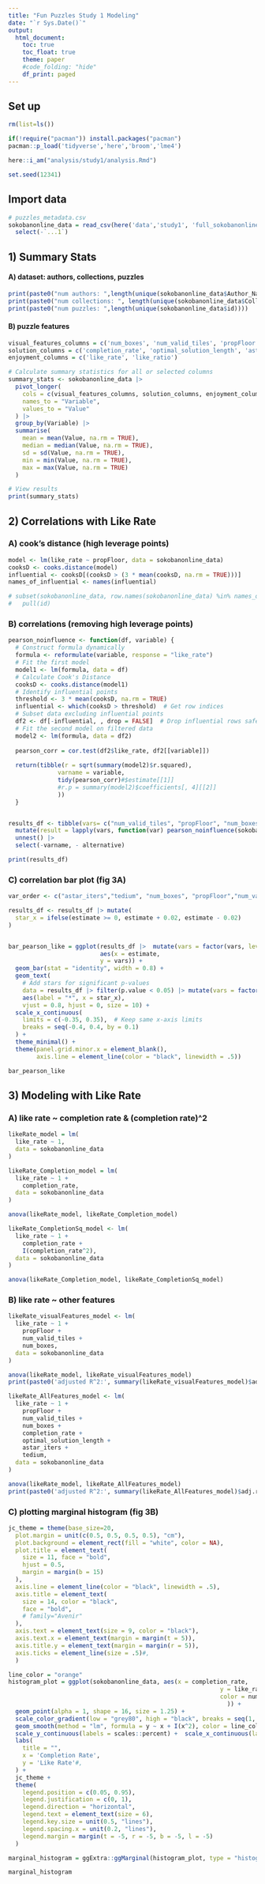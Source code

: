 ```yaml
---
title: "Fun Puzzles Study 1 Modeling"
date: "`r Sys.Date()`"
output:
  html_document:
    toc: true
    toc_float: true
    theme: paper
    #code_folding: "hide"
    df_print: paged
---
```


## Set up
```r
rm(list=ls())
```

```r
if(!require("pacman")) install.packages("pacman")
pacman::p_load('tidyverse','here','broom','lme4')

here::i_am("analysis/study1/analysis.Rmd")

set.seed(12341)

```

## Import data

```r
# puzzles_metadata.csv
sokobanonline_data = read_csv(here('data','study1', 'full_sokobanonline_df.csv')) |>
  select(-`...1`)
```

## 1) Summary Stats

#### A) dataset: authors, collections, puzzles
```r
print(paste0("num authors: ",length(unique(sokobanonline_data$Author_Name)))) 
print(paste0("num collections: ", length(unique(sokobanonline_data$Collection_Name)))) 
print(paste0("num puzzles: ",length(unique(sokobanonline_data$id)))) 
```

#### B) puzzle features

```r
visual_features_columns = c('num_boxes', 'num_valid_tiles', 'propFloor' )
solution_columns = c('completion_rate', 'optimal_solution_length', 'astar_iters', 'tedium')
enjoyment_columns = c('like_rate', 'like_ratio')

# Calculate summary statistics for all or selected columns
summary_stats <- sokobanonline_data |> 
  pivot_longer(
    cols = c(visual_features_columns, solution_columns, enjoyment_columns),
    names_to = "Variable",
    values_to = "Value"
  ) |>
  group_by(Variable) |> 
  summarise(
    mean = mean(Value, na.rm = TRUE),
    median = median(Value, na.rm = TRUE),
    sd = sd(Value, na.rm = TRUE),
    min = min(Value, na.rm = TRUE),
    max = max(Value, na.rm = TRUE)
  )

# View results
print(summary_stats)

```

## 2) Correlations with Like Rate

### A) cook's distance (high leverage points)

```r
model <- lm(like_rate ~ propFloor, data = sokobanonline_data)
cooksD <- cooks.distance(model)
influential <- cooksD[(cooksD > (3 * mean(cooksD, na.rm = TRUE)))]
names_of_influential <- names(influential)

# subset(sokobanonline_data, row.names(sokobanonline_data) %in% names_of_influential) |>
#   pull(id)
```


### B) correlations (removing high leverage points)

```r
pearson_noinfluence <- function(df, variable) {
  # Construct formula dynamically
  formula <- reformulate(variable, response = "like_rate")
  # Fit the first model
  model1 <- lm(formula, data = df)
  # Calculate Cook's Distance
  cooksD <- cooks.distance(model1)
  # Identify influential points
  threshold <- 3 * mean(cooksD, na.rm = TRUE)
  influential <- which(cooksD > threshold)  # Get row indices
  # Subset data excluding influential points
  df2 <- df[-influential, , drop = FALSE]  # Drop influential rows safely
  # Fit the second model on filtered data
  model2 <- lm(formula, data = df2)
  
  pearson_corr = cor.test(df2$like_rate, df2[[variable]])
  
  return(tibble(r = sqrt(summary(model2)$r.squared),
              varname = variable,
              tidy(pearson_corr)#$estimate[[1]]
              #r.p = summary(model2)$coefficients[, 4][[2]]
              ))
  }


results_df <- tibble(vars= c("num_valid_tiles", "propFloor", "num_boxes", "tedium", "astar_iters")) |>
  mutate(result = lapply(vars, function(var) pearson_noinfluence(sokobanonline_data, variable = var))) |>
  unnest() |>
  select(-varname, - alternative)

print(results_df)

```

### C) correlation bar plot (fig 3A)

```r
var_order <- c("astar_iters","tedium", "num_boxes", "propFloor","num_valid_tiles")

results_df <- results_df |> mutate(
  star_x = ifelse(estimate >= 0, estimate + 0.02, estimate - 0.02)
)


bar_pearson_like = ggplot(results_df |>  mutate(vars = factor(vars, levels = var_order)),
                          aes(x = estimate,
                          y = vars)) +
  geom_bar(stat = "identity", width = 0.8) +
  geom_text(
    # Add stars for significant p-values
    data = results_df |> filter(p.value < 0.05) |> mutate(vars = factor(vars, levels = var_order)),
    aes(label = "*", x = star_x),  
    vjust = 0.8, hjust = 0, size = 10) +
  scale_x_continuous(
    limits = c(-0.35, 0.35),  # Keep same x-axis limits
    breaks = seq(-0.4, 0.4, by = 0.1)  
  ) +
  theme_minimal() +
  theme(panel.grid.minor.x = element_blank(),
        axis.line = element_line(color = "black", linewidth = .5))

bar_pearson_like
```

## 3) Modeling with Like Rate 

### A) like rate ~ completion rate & (completion rate)^2

```r
likeRate_model = lm(
  like_rate ~ 1,
  data = sokobanonline_data
)

likeRate_Completion_model = lm(
  like_rate ~ 1 + 
    completion_rate,
  data = sokobanonline_data
)

anova(likeRate_model, likeRate_Completion_model)

likeRate_CompletionSq_model <- lm(
  like_rate ~ 1 +
    completion_rate +
    I(completion_rate^2), 
  data = sokobanonline_data
)

anova(likeRate_Completion_model, likeRate_CompletionSq_model)
```

### B) like rate ~ other features 

```r
likeRate_visualFeatures_model <- lm(
  like_rate ~ 1 +
    propFloor + 
    num_valid_tiles +
    num_boxes, 
  data = sokobanonline_data
)

anova(likeRate_model, likeRate_visualFeatures_model)
print(paste0('adjusted R^2:', summary(likeRate_visualFeatures_model)$adj.r.squared))

likeRate_AllFeatures_model <- lm(
  like_rate ~ 1 +
    propFloor + 
    num_valid_tiles +
    num_boxes +
    completion_rate + 
    optimal_solution_length +
    astar_iters + 
    tedium, 
  data = sokobanonline_data
)

anova(likeRate_model, likeRate_AllFeatures_model)
print(paste0('adjusted R^2:', summary(likeRate_AllFeatures_model)$adj.r.squared))
```

### C) plotting marginal histogram (fig 3B)

```r
jc_theme = theme(base_size=20,
  plot.margin = unit(c(0.5, 0.5, 0.5, 0.5), "cm"),
  plot.background = element_rect(fill = "white", color = NA),
  plot.title = element_text(
    size = 11, face = "bold",
    hjust = 0.5,
    margin = margin(b = 15)
  ),
  axis.line = element_line(color = "black", linewidth = .5),
  axis.title = element_text(
    size = 14, color = "black",
    face = "bold",
    # family="Avenir"
  ),
  axis.text = element_text(size = 9, color = "black"),
  axis.text.x = element_text(margin = margin(t = 5)),
  axis.title.y = element_text(margin = margin(r = 5)),
  axis.ticks = element_line(size = .5)#,
  )
```

```r
line_color = "orange"
histogram_plot = ggplot(sokobanonline_data, aes(x = completion_rate, 
                                                            y = like_rate,
                                                            color = num_boxes
                                                              )) + 
  geom_point(alpha = 1, shape = 16, size = 1.25) +
  scale_color_gradient(low = "grey80", high = "black", breaks = seq(1, 11, by = 1)) + 
  geom_smooth(method = "lm", formula = y ~ x + I(x^2), color = line_color, se= TRUE,fill = line_color, alpha = 0.2) +
  scale_y_continuous(labels = scales::percent) +  scale_x_continuous(labels = scales::percent) +
  labs(
    title = "",
    x = 'Completion Rate',
    y = 'Like Rate'#,
  ) +
  jc_theme +
  theme(
    legend.position = c(0.05, 0.95),  
    legend.justification = c(0, 1),  
    legend.direction = "horizontal",  
    legend.text = element_text(size = 6), 
    legend.key.size = unit(0.5, "lines"),  
    legend.spacing.x = unit(0.2, "lines"), 
    legend.margin = margin(t = -5, r = -5, b = -5, l = -5) 
  )

marginal_histogram = ggExtra::ggMarginal(histogram_plot, type = "histogram")

marginal_histogram

```